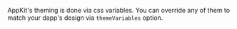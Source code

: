 AppKit's theming is done via css variables. You can override any of them to match your dapp's design via `themeVariables` option.
